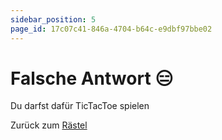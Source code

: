 ```yaml
---
sidebar_position: 5
page_id: 17c07c41-846a-4704-b64c-e9dbf97bbe02
---
```



# Falsche Antwort 😑

Du darfst dafür TicTacToe spielen

<TicTacToe />

Zurück zum [Rästel](https://mint-26e.gbsl.website/mhwmjw)
